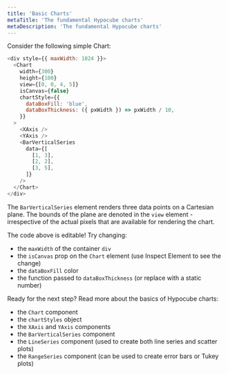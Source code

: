 ```yaml
---
title: 'Basic Charts'
metaTitle: 'The fundamental Hypocube charts'
metaDescription: 'The fundamental Hypocube charts'
---
```


Consider the following simple Chart:

```javascript react-live=true
<div style={{ maxWidth: 1024 }}>
  <Chart
    width={300}
    height={100}
    view={[0, 0, 4, 5]}
    isCanvas={false}
    chartStyle={{
      dataBoxFill: 'blue',
      dataBoxThickness: ({ pxWidth }) => pxWidth / 10,
    }}
  >
    <XAxis />
    <YAxis />
    <BarVerticalSeries
      data={[
        [1, 3],
        [2, 2],
        [3, 5],
      ]}
    />
  </Chart>
</div>
```

The `BarVerticalSeries` element renders three data points on a Cartesian plane. The bounds of the plane are denoted in the `view` element - irrespective of the actual pixels that are available for rendering the chart.

The code above is editable! Try changing:

- the `maxWidth` of the container `div`
- the `isCanvas` prop on the `Chart` element (use Inspect Element to see the change)
- the `dataBoxFill` color
- the function passed to `dataBoxThickness` (or replace with a static number)

Ready for the next step? Read more about the basics of Hypocube charts:

- the `Chart` component
- the `chartStyles` object
- the `XAxis` and `YAxis` components
- the `BarVerticalSeries` component
- the `LineSeries` component (used to create both line series and scatter plots)
- the `RangeSeries` component (can be used to create error bars or Tukey plots)
